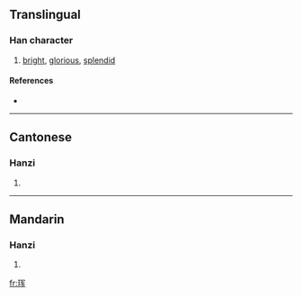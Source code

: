 {{see|琿}}
==Translingual==

===Han character===
{{Han char|rn=96|rad=玉|as=06|sn=10|four=|canj=一土月大手 (MGBKQ)}}

# [[bright]], [[glorious]], [[splendid]]

====References====
* {{Han ref|kx=0732.021|hdz=21114.020|uh=73F2|ud=29682}}

----

==Cantonese==

===Hanzi===
{{yue-hanzi|jyut=|y=wan4}}

# {{defn|Cantonese}}

----

==Mandarin==

===Hanzi===
{{cmn-hanzi|tra=琿|pin=[[hún]] ([[hun2]])|wg=hun<sup>2</sup>}}

# {{defn|Mandarin}}

[[fr:珲]]
